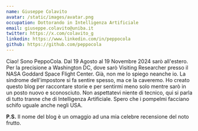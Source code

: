 ```yaml
---
name: Giuseppe Colavito
avatar: /static/images/avatar.png
occupation: Dottorando in Intelligenza Artificiale
email: giuseppe.colavito@uniba.it
twitter: https://x.com/colavito_g
linkedin: https://www.linkedin.com/in/peppocola
github: https://github.com/peppocola
---
```


Ciao! Sono PeppoCola. Dal 19 Agosto al 19 Novembre 2024 sarò all'estero. Per la precisione a Washington DC, dove sarò Visiting Researcher presso il NASA Goddard Space Flight Center. Già, non me lo spiego neanche io. La sindrome dell'impostore si fa sentire spesso, ma ce la caveremo. Ho creato questo blog per raccontare storie e per sentirmi meno solo mentre sarò in un posto nuovo e sconosciuto. Non aspettatevi niente di tecnico, qui si parla di tutto tranne che di Intelligenza Artificiale. Spero che i pompelmi facciano schifo uguale anche negli USA.

**P.S.** Il nome del blog è un omaggio ad una mia celebre recensione del noto frutto.

```